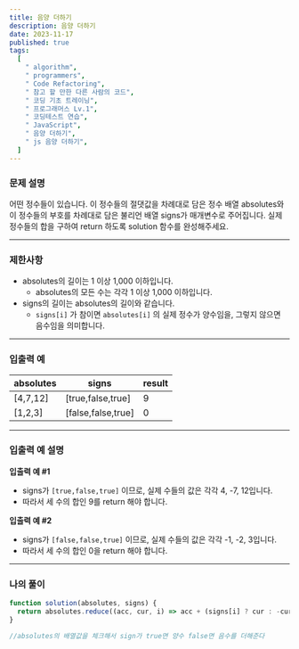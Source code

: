 ```yaml
---
title: 음양 더하기
description: 음양 더하기
date: 2023-11-17
published: true
tags:
  [
    " algorithm",
    " programmers",
    " Code Refactoring",
    " 참고 할 만한 다른 사람의 코드",
    " 코딩 기초 트레이닝",
    " 프로그래머스 Lv.1",
    " 코딩테스트 연습",
    " JavaScript",
    " 음양 더하기",
    " js 음양 더하기",
  ]
---
```


### 문제 설명

어떤 정수들이 있습니다. 이 정수들의 절댓값을 차례대로 담은 정수 배열 absolutes와 이 정수들의 부호를 차례대로 담은 불리언 배열 signs가 매개변수로 주어집니다. 실제 정수들의 합을 구하여 return 하도록 solution 함수를 완성해주세요.

---

### 제한사항

- absolutes의 길이는 1 이상 1,000 이하입니다.
  - absolutes의 모든 수는 각각 1 이상 1,000 이하입니다.
- signs의 길이는 absolutes의 길이와 같습니다.
  - `signs[i]` 가 참이면 `absolutes[i]` 의 실제 정수가 양수임을, 그렇지 않으면 음수임을 의미합니다.

---

### 입출력 예

| absolutes | signs              | result |
| --------- | ------------------ | ------ |
| [4,7,12]  | [true,false,true]  | 9      |
| [1,2,3]   | [false,false,true] | 0      |

---

### 입출력 예 설명

**입출력 예 #1**

- signs가 `[true,false,true]` 이므로, 실제 수들의 값은 각각 4, -7, 12입니다.
- 따라서 세 수의 합인 9를 return 해야 합니다.

**입출력 예 #2**

- signs가 `[false,false,true]` 이므로, 실제 수들의 값은 각각 -1, -2, 3입니다.
- 따라서 세 수의 합인 0을 return 해야 합니다.

---

### 나의 풀이

```jsx
function solution(absolutes, signs) {
  return absolutes.reduce((acc, cur, i) => acc + (signs[i] ? cur : -cur), 0);
}

//absolutes의 배열값을 체크해서 sign가 true면 양수 false면 음수를 더해준다
```
